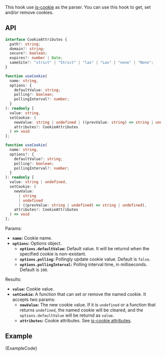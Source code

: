 
This hook use [js-cookie](https://github.com/js-cookie/js-cookie) as the parser. You can use this hook to get, set and/or remove cookies.

## API

```ts
interface CookieAttributes {
  path?: string;
  domain?: string;
  secure?: boolean;
  expires?: number | Date;
  sameSite?: "strict" | "Strict" | "lax" | "Lax" | "none" | "None";
}

function useCookie(
  name: string,
  options: {
    defaultValue: string;
    polling?: boolean;
    pollingInterval?: number;
  }
): readonly [
  value: string,
  setCookie: (
    newValue: string | undefined | ((prevValue: string) => string | undefined),
    attributes?: CookieAttributes
  ) => void
];

function useCookie(
  name: string,
  options?: {
    defaultValue?: string;
    polling?: boolean;
    pollingInterval?: number;
  }
): readonly [
  value: string | undefined,
  setCookie: (
    newValue:
      | string
      | undefined
      | ((prevValue: string | undefined) => string | undefined),
    attributes?: CookieAttributes
  ) => void
];
```

Params:

- **`name`:** Cookie name.
- **`options`:** Options object.
  - **`options.defaultValue`:** Default value. It will be returnd when the specified cookie is non-existant.
  - **`options.polling`:** Pollingly update cookie value. Default is `false`.
  - **`options.pollingInterval`:** Polling interval time, in milliseconds. Default is `100`.

<!-- - **`defaultValue`:** Default value, it will be returnd when the specified cookie is non-existant.
- **`options`:** [js-cookie attributes](https://github.com/js-cookie/js-cookie#cookie-attributes). -->

Results:

- **`value`:** Cookie value.
- **`setCookie`:** A function that can set or remove the named cookie. It accepts two params:
  - **`newValue`:** The new cookie value. If it is `undefined` or a function that returns `undefined`, the named cookie will be cleared, and the `options.defaultValue` will be returnd as `value`.
  - **`attributes`:** Cookie attributes. See [js-cookie attributes](https://github.com/js-cookie/js-cookie#cookie-attributes).

## Example

<ExampleBlock>
  <Example />
</ExampleBlock>
<CodeBlock language="tsx">{ExampleCode}</CodeBlock>
